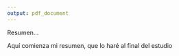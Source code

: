 ```yaml
---
output: pdf_document
---
```


Resumen...

Aquí comienza mi resumen, que lo haré al final del estudio